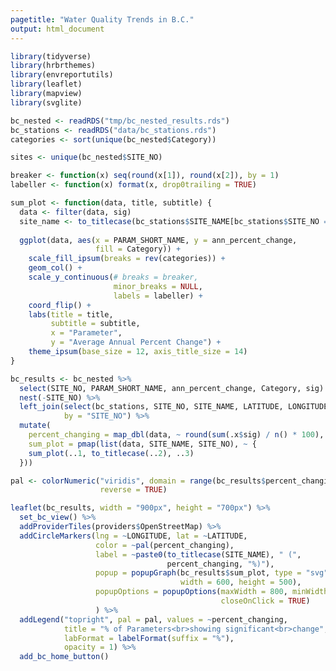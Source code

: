 ```yaml
---
pagetitle: "Water Quality Trends in B.C."
output: html_document
---
```


```r
library(tidyverse)
library(hrbrthemes)
library(envreportutils)
library(leaflet)
library(mapview)
library(svglite)

bc_nested <- readRDS("tmp/bc_nested_results.rds")
bc_stations <- readRDS("data/bc_stations.rds")
categories <- sort(unique(bc_nested$Category))

sites <- unique(bc_nested$SITE_NO)

breaker <- function(x) seq(round(x[1]), round(x[2]), by = 1)
labeller <- function(x) format(x, drop0trailing = TRUE)

sum_plot <- function(data, title, subtitle) {
  data <- filter(data, sig)
  site_name <- to_titlecase(bc_stations$SITE_NAME[bc_stations$SITE_NO == data$SITE_NO[1]])
  
  ggplot(data, aes(x = PARAM_SHORT_NAME, y = ann_percent_change, 
                   fill = Category)) + 
    scale_fill_ipsum(breaks = rev(categories)) + 
    geom_col() +
    scale_y_continuous(# breaks = breaker, 
                       minor_breaks = NULL, 
                       labels = labeller) + 
    coord_flip() + 
    labs(title = title,
         subtitle = subtitle, 
         x = "Parameter", 
         y = "Average Annual Percent Change") + 
    theme_ipsum(base_size = 12, axis_title_size = 14)
}

bc_results <- bc_nested %>% 
  select(SITE_NO, PARAM_SHORT_NAME, ann_percent_change, Category, sig) %>% 
  nest(-SITE_NO) %>% 
  left_join(select(bc_stations, SITE_NO, SITE_NAME, LATITUDE, LONGITUDE, PEARSEDA), 
            by = "SITE_NO") %>% 
  mutate(
    percent_changing = map_dbl(data, ~ round(sum(.x$sig) / n() * 100), 1),
    sum_plot = pmap(list(data, SITE_NAME, SITE_NO), ~ {
    sum_plot(..1, to_titlecase(..2), ..3)
  }))

pal <- colorNumeric("viridis", domain = range(bc_results$percent_changing), 
                    reverse = TRUE)

leaflet(bc_results, width = "900px", height = "700px") %>% 
  set_bc_view() %>% 
  addProviderTiles(providers$OpenStreetMap) %>% 
  addCircleMarkers(lng = ~LONGITUDE, lat = ~LATITUDE, 
                   color = ~pal(percent_changing),
                   label = ~paste0(to_titlecase(SITE_NAME), " (", 
                                   percent_changing, "%)"),
                   popup = popupGraph(bc_results$sum_plot, type = "svg",
                                      width = 600, height = 500),
                   popupOptions = popupOptions(maxWidth = 800, minWidth = 800,
                                               closeOnClick = TRUE)
                   ) %>% 
  addLegend("topright", pal = pal, values = ~percent_changing,
            title = "% of Parameters<br>showing significant<br>change",
            labFormat = labelFormat(suffix = "%"),
            opacity = 1) %>% 
  add_bc_home_button()
```
